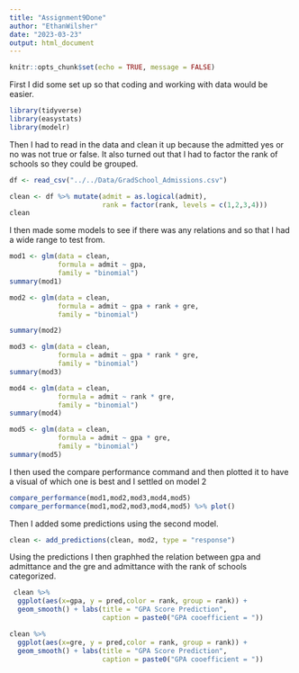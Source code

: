 ```yaml
---
title: "Assignment9Done"
author: "EthanWilsher"
date: "2023-03-23"
output: html_document
---
```


```r
knitr::opts_chunk$set(echo = TRUE, message = FALSE)
```

First I did some set up so that coding and working with data would be easier.
```r
library(tidyverse)
library(easystats)
library(modelr)
```

Then I had to read in the data and clean it up because the admitted yes or no was not true or false. It also turned out that I had to factor the rank of schools so they could be grouped.
```r
df <- read_csv("../../Data/GradSchool_Admissions.csv")

clean <- df %>% mutate(admit = as.logical(admit), 
                       rank = factor(rank, levels = c(1,2,3,4)))
clean
```

I then made some models to see if there was any relations and so that I had a wide range to test from.
```r
mod1 <- glm(data = clean,
            formula = admit ~ gpa,
            family = "binomial")
summary(mod1)

mod2 <- glm(data = clean,
            formula = admit ~ gpa + rank + gre,
            family = "binomial")

summary(mod2)

mod3 <- glm(data = clean,
            formula = admit ~ gpa * rank * gre,
            family = "binomial")
summary(mod3)

mod4 <- glm(data = clean,
            formula = admit ~ rank * gre,
            family = "binomial")
summary(mod4)

mod5 <- glm(data = clean,
            formula = admit ~ gpa * gre,
            family = "binomial")
summary(mod5)
```
I then used the compare performance command and then plotted it to have a visual of which one is best and I settled on model 2
```r
compare_performance(mod1,mod2,mod3,mod4,mod5)
compare_performance(mod1,mod2,mod3,mod4,mod5) %>% plot()
```

Then I added some predictions using the second model.
```r
clean <- add_predictions(clean, mod2, type = "response")
```

Using the predictions I then graphhed the relation between gpa and admittance and the gre and admittance with the rank of schools categorized.

```r
 clean %>% 
  ggplot(aes(x=gpa, y = pred,color = rank, group = rank)) +
  geom_smooth() + labs(title = "GPA Score Prediction",
                       caption = paste0("GPA cooefficient = "))

clean %>% 
  ggplot(aes(x=gre, y = pred,color = rank, group = rank)) +
  geom_smooth() + labs(title = "GPA Score Prediction",
                       caption = paste0("GPA cooefficient = "))
```